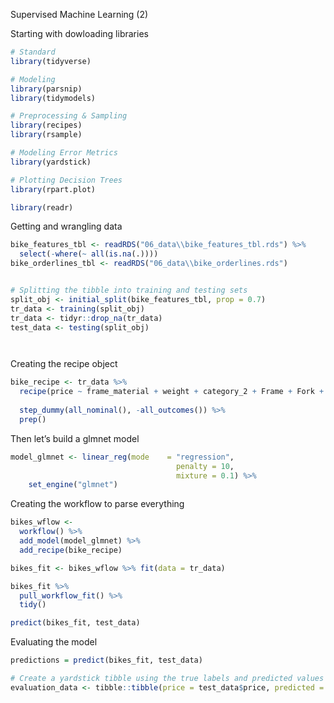 Supervised Machine Learning (2)

Starting with dowloading libraries

```r
# Standard
library(tidyverse)

# Modeling
library(parsnip)
library(tidymodels)

# Preprocessing & Sampling
library(recipes)
library(rsample)

# Modeling Error Metrics
library(yardstick)

# Plotting Decision Trees
library(rpart.plot)

library(readr)


```

Getting and wrangling data
```r
bike_features_tbl <- readRDS("06_data\\bike_features_tbl.rds") %>%
  select(-where(~ all(is.na(.))))
bike_orderlines_tbl <- readRDS("06_data\\bike_orderlines.rds")


# Splitting the tibble into training and testing sets
split_obj <- initial_split(bike_features_tbl, prop = 0.7)
tr_data <- training(split_obj)
tr_data <- tidyr::drop_na(tr_data)
test_data <- testing(split_obj)




```


Creating the recipe object
```r


bike_recipe <- tr_data %>%
  recipe(price ~ frame_material + weight + category_2 + Frame + Fork + bike_id, data = tr_data) %>%
  
  step_dummy(all_nominal(), -all_outcomes()) %>%
  prep()

```


Then let's build a glmnet model
```r

model_glmnet <- linear_reg(mode    = "regression", 
                                     penalty = 10, 
                                     mixture = 0.1) %>%
    set_engine("glmnet") 
```


Creating the workflow to parse everything
```r
bikes_wflow <- 
  workflow() %>% 
  add_model(model_glmnet) %>% 
  add_recipe(bike_recipe)

bikes_fit <- bikes_wflow %>% fit(data = tr_data)

bikes_fit %>% 
  pull_workflow_fit() %>% 
  tidy()
```

```r
predict(bikes_fit, test_data)
```




Evaluating the model
```r
predictions = predict(bikes_fit, test_data)

# Create a yardstick tibble using the true labels and predicted values
evaluation_data <- tibble::tibble(price = test_data$price, predicted = predictions)
```

